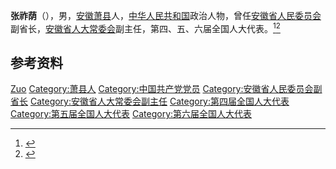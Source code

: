 '''张祚荫'''（{{bd|1915年|9月|2008年|2月17日|}}），男，[[安徽|安徽]][[萧县|萧县]]人，[[中华人民共和国|中华人民共和国]]政治人物，曾任[[安徽省人民委员会|安徽省人民委员会]]副省长，[[安徽省人大常委会|安徽省人大常委会]]副主任，第四、五、六届全国人大代表。<ref>{{Cite book|title=中华人民共和国职官志|author=何虎生, 李耀东, 向常福主编|publisher=中国社会出版社|year=2003|isbn=9787800883934|location=北京|pages=}}</ref><ref>{{Cite book|title=安徽百科全书|author=《安徽百科全书》编纂工作委员会,《安徽百科全书》编辑委员会编|publisher=南京大学出版社|year=1994|isbn=|location=南京|pages=}}</ref>

== 参考资料 ==
{{reflist}}

{{中国人物小作品}}

{{Authority control}}
{{DEFAULTSORT:Zhang张}}
[[Category:张姓|Zuo]]
[[Category:萧县人|Category:萧县人]]
[[Category:中国共产党党员|Category:中国共产党党员]]
[[Category:安徽省人民委员会副省长|Category:安徽省人民委员会副省长]]
[[Category:安徽省人大常委会副主任|Category:安徽省人大常委会副主任]]
[[Category:第四届全国人大代表|Category:第四届全国人大代表]]
[[Category:第五届全国人大代表|Category:第五届全国人大代表]]
[[Category:第六届全国人大代表|Category:第六届全国人大代表]]